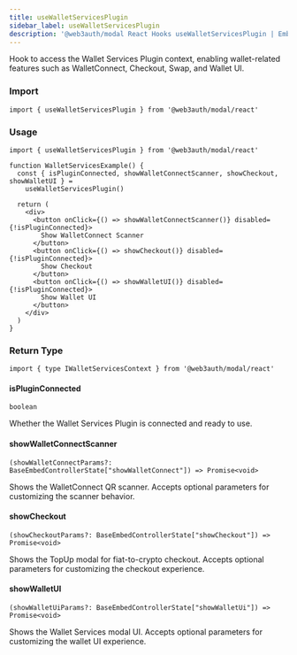 ```yaml
---
title: useWalletServicesPlugin
sidebar_label: useWalletServicesPlugin
description: '@web3auth/modal React Hooks useWalletServicesPlugin | Embedded Wallets'
---
```


Hook to access the Wallet Services Plugin context, enabling wallet-related features such as WalletConnect, Checkout, Swap, and Wallet UI.

### Import

```tsx
import { useWalletServicesPlugin } from '@web3auth/modal/react'
```

### Usage

```tsx
import { useWalletServicesPlugin } from '@web3auth/modal/react'

function WalletServicesExample() {
  const { isPluginConnected, showWalletConnectScanner, showCheckout, showWalletUI } =
    useWalletServicesPlugin()

  return (
    <div>
      <button onClick={() => showWalletConnectScanner()} disabled={!isPluginConnected}>
        Show WalletConnect Scanner
      </button>
      <button onClick={() => showCheckout()} disabled={!isPluginConnected}>
        Show Checkout
      </button>
      <button onClick={() => showWalletUI()} disabled={!isPluginConnected}>
        Show Wallet UI
      </button>
    </div>
  )
}
```

### Return Type

```tsx
import { type IWalletServicesContext } from '@web3auth/modal/react'
```

#### isPluginConnected

`boolean`

Whether the Wallet Services Plugin is connected and ready to use.

#### showWalletConnectScanner

`(showWalletConnectParams?: BaseEmbedControllerState["showWalletConnect"]) => Promise<void>`

Shows the WalletConnect QR scanner. Accepts optional parameters for customizing the scanner behavior.

#### showCheckout

`(showCheckoutParams?: BaseEmbedControllerState["showCheckout"]) => Promise<void>`

Shows the TopUp modal for fiat-to-crypto checkout. Accepts optional parameters for customizing the checkout experience.

#### showWalletUI

`(showWalletUiParams?: BaseEmbedControllerState["showWalletUi"]) => Promise<void>`

Shows the Wallet Services modal UI. Accepts optional parameters for customizing the wallet UI experience.
